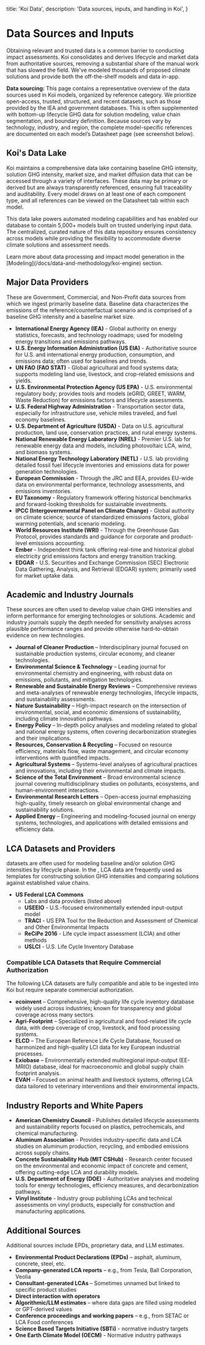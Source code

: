 
  title: 'Koi Data',
  description:
    'Data sources, inputs, and handling in Koi',
}

# Data Sources and Inputs

<PageInformationalData lastModified={lastModified} />
Obtaining relevant and trusted data is a common barrier to conducting impact assessments. Koi consolidates and derives lifecycle and market data from authoritative sources, removing a substantial share of the manual work that has slowed the field. We've modeled thousands of proposed climate solutions and provide both the off-the-shelf models and data in-app.

**Data sourcing:** This page contains a representative overview of the data sources used in Koi models, organized by reference category. We prioritize open-access, trusted, structured, and recent datasets, such as those provided by the IEA and government databases. This is often supplemented with bottom-up lifecycle GHG data for solution modeling, value chain segmentation, and boundary definition. Because sources vary by technology, industry, and region, the complete model-specific references are documented on each model’s Datasheet page (see screenshot below).

## Koi's Data Lake

Koi maintains a comprehensive data lake containing baseline GHG intensity, solution GHG intensity, market size, and market diffusion data that can be accessed through a variety of interfaces. These data may be primary or derived but are always transparently referenced, ensuring full traceability and auditability. Every model draws on at least one of each component type, and all references can be viewed on the Datasheet tab within each model.

This data lake powers automated modeling capabilities and has enabled our database to contain 5,000+ models built on trusted underlying input data. The centralized, curated nature of this data repository ensures consistency across models while providing the flexibility to accommodate diverse climate solutions and assessment needs.

<ImageZoom
  src={dataImage}
  alt="Koi Data Lake and Datasheet Interface"
  containerClassName="w-full"
  className="w-full"
/>

<Info>
Learn more about data processing and impact model generation in the [Modeling](/docs/data-and-methodology/koi-engine) section.
</Info>

## Major Data Providers

These are Government, Commercial, and Non-Profit data sources from which we ingest primarily baseline data. Baseline data characterizes the emissions of the reference/counterfactual scenario and is comprised of a baseline GHG intensity and a baseline market size.

* **International Energy Agency (IEA)** - Global authority on energy statistics, forecasts, and technology roadmaps; used for modeling energy transitions and emissions pathways.
* **U.S. Energy Information Administration (US EIA)** - Authoritative source for U.S. and international energy production, consumption, and emissions data; often used for baselines and trends.
* **UN FAO (FAO STAT)** - Global agricultural and food systems data; supports modeling land use, livestock, and crop-related emissions and yields.
* **U.S. Environmental Protection Agency (US EPA)** - U.S. environmental regulatory body; provides tools and models (eGRID, GREET, WARM, Waste Reduction) for emissions factors and lifecycle assessments.
* **U.S. Federal Highway Administration** - Transportation sector data, especially for infrastructure use, vehicle miles traveled, and fuel economy baselines.
* **U.S. Department of Agriculture (USDA)** - Data on U.S. agricultural production, land use, conservation practices, and rural energy systems.
* **National Renewable Energy Laboratory (NREL)** - Premier U.S. lab for renewable energy data and models, including photovoltaic LCA, wind, and biomass systems.
* **National Energy Technology Laboratory (NETL)** - U.S. lab providing detailed fossil fuel lifecycle inventories and emissions data for power generation technologies.
* **European Commission** - Through the JRC and EEA, provides EU-wide data on environmental performance, technology assessments, and emissions inventories.
* **EU Taxonomy** - Regulatory framework offering historical benchmarks and forward-looking thresholds for sustainable investments.
* **IPCC (Intergovernmental Panel on Climate Change)** - Global authority on climate science; source of standardized emissions factors, global warming potentials, and scenario modeling.
* **World Resources Institute (WRI)** - Through the Greenhouse Gas Protocol, provides standards and guidance for corporate and product-level emissions accounting.
* **Ember** - Independent think tank offering real-time and historical global electricity grid emissions factors and energy transition tracking.
* **EDGAR** - U.S. Securities and Exchange Commission (SEC) Electronic Data Gathering, Analysis, and Retrieval (EDGAR) system; primarily used for market uptake data.

## Academic and Industry Journals

These sources are often used to develop value chain GHG intensities and inform            performance for emerging technologies or solutions. Academic and industry journals supply the depth needed for sensitivity analyses across plausible performance ranges and provide otherwise hard-to-obtain evidence on new technologies.

* **Journal of Cleaner Production** – Interdisciplinary journal focused on sustainable production systems, circular economy, and cleaner technologies.
* **Environmental Science & Technology** – Leading journal for environmental chemistry and engineering, with robust data on emissions, pollutants, and mitigation technologies.
* **Renewable and Sustainable Energy Reviews** – Comprehensive reviews and meta-analyses of renewable energy technologies, lifecycle impacts, and sustainability assessments.
* **Nature Sustainability** – High-impact research on the intersection of environmental, social, and economic dimensions of sustainability, including climate innovation pathways.
* **Energy Policy** – In-depth policy analyses and modeling related to global and national energy systems, often covering decarbonization strategies and their implications.
* **Resources, Conservation & Recycling** – Focused on resource efficiency, materials flow, waste management, and circular economy interventions with quantified impacts.
* **Agricultural Systems** – Systems-level analyses of agricultural practices and innovations, including their environmental and climate impacts.
* **Science of the Total Environment** – Broad environmental science journal covering multidisciplinary studies on pollutants, ecosystems, and human-environment interactions.
* **Environmental Research Letters** – Open-access journal emphasizing high-quality, timely research on global environmental change and sustainability solutions.
* **Applied Energy** – Engineering and modeling-focused journal on energy systems, technologies, and applications with detailed emissions and efficiency data.

## LCA Datasets and Providers

<InternalLink
  href="/docs/data-and-methodology/terms-and-concepts#technical-concepts"
  linkText="Life Cycle Analysis (LCA)" /> datasets are often used for modeling baseline and/or solution GHG intensities by lifecycle phase. In the <InternalLink
  href="/docs/data-and-methodology/koi-engine"
  linkText="Koi Engine"
/>, LCA data are frequently used as templates for constructing solution GHG intensities and comparing solutions against established value chains.

* **US Federal LCA Commons**
  * Labs and data providers (listed above)
  * **USEEIO** - U.S.-focused environmentally extended input-output model
  * **TRACI** - US EPA Tool for the Reduction and Assessment of Chemical and Other Environmental Impacts
  * **ReCiPe 2016** - Life cycle impact assessment (LCIA) and other methods
  * **USLCI** - U.S. Life Cycle Inventory Database

### Compatible LCA Datasets that Require Commercial Authorization

<Warning>
The following LCA datasets are fully compatible and able to be ingested into Koi but require separate commercial authorization.
</Warning>

* **ecoinvent** – Comprehensive, high-quality life cycle inventory database widely used across industries; known for transparency and global coverage across many sectors.
* **Agri-Footprint** – Specialized in agricultural and food-related life cycle data, with deep coverage of crop, livestock, and food processing systems.
* **ELCD** – The European Reference Life Cycle Database, focused on harmonized and high-quality LCI data for key European industrial processes.
* **Exiobase** – Environmentally extended multiregional input-output (EE-MRIO) database, ideal for macroeconomic and global supply chain footprint analysis.
* **EVAH** – Focused on animal health and livestock systems, offering LCA data tailored to veterinary interventions and their environmental impacts.

## Industry Reports and White Papers

* **American Chemistry Council** - Publishes detailed lifecycle assessments and sustainability reports focused on plastics, petrochemicals, and chemical manufacturing.
* **Aluminum Association** - Provides industry-specific data and LCA studies on aluminum production, recycling, and embodied emissions across supply chains.
* **Concrete Sustainability Hub (MIT CSHub)** - Research center focused on the environmental and economic impact of concrete and cement, offering cutting-edge LCA and durability models.
* **U.S. Department of Energy (DOE)** - Authoritative analyses and modeling tools for energy technologies, efficiency measures, and decarbonization pathways.
* **Vinyl Institute** - Industry group publishing LCAs and technical assessments on vinyl products, especially for construction and manufacturing applications.

## Additional Sources

Additional sources include EPDs, proprietary data, and LLM estimates.

* **Environmental Product Declarations (EPDs)** – asphalt, aluminum, concrete, steel, etc.
* **Company-generated LCA reports** – e.g., from Tesla, Ball Corporation, Veolia
* **Consultant-generated LCAs** – Sometimes unnamed but linked to specific product studies
* **Direct interaction with operators**
* **Algorithmic/LLM estimates** – where data gaps are filled using modeled or GPT-derived values
* **Conference proceedings and working papers** – e.g., from SETAC or LCA Food conferences
* **Science Based Targets Initiative (SBTi)** - normative industry targets
* **One Earth Climate Model (OECM)** - Normative industry pathways

